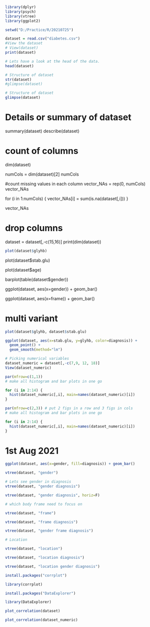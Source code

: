 ```r

library(dplyr)
library(psych)
library(vtree)
library(ggplot2)
```


```r
setwd("D:/Practice/R/20210725")
```



```r
dataset = read.csv("diabetes.csv")
#View the dataset
# View(dataset)
print(dataset)

```



```r
# Lets have a look at the head of the data.
head(dataset)
```


```r
# Structure of dataset
str(dataset)
#glimpse(dataset)
```
```r
# Structure of dataset
glimpse(dataset)

```


# Details or summary of dataset
summary(dataset)
describe(dataset)


# count of columns
dim(dataset)

numCols = dim(dataset)[2]
numCols

#count missing values in each column
vector_NAs = rep(0, numCols)
vector_NAs

for (i in 1:numCols) {
  vector_NAs[i] = sum(is.na(dataset[,i]))
}

vector_NAs

# drop columns
dataset = dataset[,-c(15,16)]
print(dim(dataset))

```r
plot(dataset$glyhb)
```



plot(dataset$stab.glu)

plot(dataset$age)


barplot(table(dataset$gender))

ggplot(dataset, aes(x=gender)) + 
  geom_bar()

ggplot(dataset, aes(x=frame)) +
  geom_bar()


# multi variant 


```r
plot(dataset$glyhb, dataset$stab.glu)
```


```r
ggplot(dataset, aes(x=stab.glu, y=glyhb, color=diagnosis)) +
  geom_point() +
  geom_smooth(method="lm")
```




```r
# Picking numerical variables
dataset_numeric = dataset[,-c(7,9, 12, 18)]
View(dataset_numeric)
```



```r
par(mfrow=c(1,1))
# make all histogram and bar plots in one go

for (i in 2:14) {
  hist(dataset_numeric[,i], main=names(dataset_numeric)[i])
}
```



```r
par(mfrow=c(2,3)) # put 2 figs in a row and 3 figs in cols
# make all histogram and bar plots in one go

for (i in 2:14) {
  hist(dataset_numeric[,i], main=names(dataset_numeric)[i])
}

```
# 1st Aug 2021

```r
ggplot(dataset, aes(x=gender, fill=diagnosis)) + geom_bar()

```
```r
vtree(dataset, "gender")
```

```r
# Lets see gender in diagnosis
vtree(dataset, "gender diagnosis")
```
```r
vtree(dataset, "gender diagnosis", horiz=F)
```

```r
# which body frame need to focus on

vtree(dataset, "frame")
```


```r
vtree(dataset, "frame diagnosis")
```

```r
vtree(dataset, "gender frame diagnosis")
```

```r
# Location

vtree(dataset, "location")

```

```r
vtree(dataset, "location diagnosis")
```

```r
vtree(dataset, "location gender diagnosis")
```

```r
install.packages("corrplot")

```
```r
library(corrplot)
```
```r

install.packages("DataExplorer")

```

```r
library(DataExplorer)
```
```r
plot_correlation(dataset)
```
```r
plot_correlation(dataset_numeric)
```




